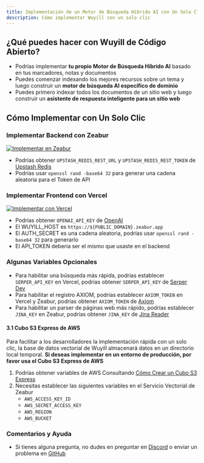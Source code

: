 ```yaml
---
title: Implementación de un Motor de Búsqueda Híbrido AI con Un Solo Clic
description: Cómo implementar Wuyill con un solo clic
---
```


## ¿Qué puedes hacer con Wuyill de Código Abierto?

-   Podrías implementar **tu propio Motor de Búsqueda Híbrido AI** basado en tus marcadores, notas y documentos
-   Puedes comenzar indexando los mejores recursos sobre un tema y luego construir un **motor de búsqueda AI específico de dominio**
-   Puedes primero indexar todos los documentos de un sitio web y luego construir un **asistente de respuesta inteligente para un sitio web**

## Cómo Implementar con Un Solo Clic

<Steps>

### Implementar Backend con Zeabur

<a href="https://zeabur.com/templates/CE71SC?referralCode=wuyill">
    <img src="https://zeabur.com/button.svg" alt="Implementar en Zeabur" />
</a>

-   Podrías obtener `UPSTASH_REDIS_REST_URL` y `UPSTASH_REDIS_REST_TOKEN` de [Upstash Redis](https://upstash.com/docs/redis/overall/getstarted)
-   Podrías usar `openssl rand -base64 32` para generar una cadena aleatoria para el Token de API

### Implementar Frontend con Vercel

<a href="https://vercel.com/new/clone?repository-url=https%3A%2F%2Fgithub.com%2Fwuyillme%2Fwuyill&env=UPSTASH_REDIS_REST_URL,UPSTASH_REDIS_REST_TOKEN,OPENAI_API_KEY,SERPER_API_KEY,AUTH_SECRET&envDescription=https%3A%2F%2Fgithub.com%2Fwuyillme%2Fwuyill%2Fblob%2Fmain%2Ffrontend%2Fenv-example&project-name=wuyill&repository-name=wuyill&demo-title=Wuyill&demo-description=Wuyill – Motor de Búsqueda Híbrido AI&demo-url=https%3A%2F%2Fwww.wuyill.com%2F&demo-image=https%3A%2F%2Fwww.wuyill.com%2Fog.png&root-directory=frontend">
    <img src="https://vercel.com/button" alt="Implementar con Vercel" />
</a>

-   Podrías obtener `OPENAI_API_KEY` de [OpenAI](https://platform.openai.com)
-   El WUYILL_HOST es `https://${PUBLIC_DOMAIN}.zeabur.app`
-   El AUTH_SECRET es una cadena aleatoria, podrías usar `openssl rand -base64 32` para generarlo
-   El API_TOKEN debería ser el mismo que usaste en el backend

### Algunas Variables Opcionales

-   Para habilitar una búsqueda más rápida, podrías establecer `SERPER_API_KEY` en Vercel, podrías obtener `SERPER_API_KEY` de [Serper Dev](https://serper.dev)
-   Para habilitar el registro AXIOM, podrías establecer `AXIOM_TOKEN` en Vercel y Zeabur, podrías obtener `AXIOM_TOKEN` de [Axiom](https://axiom.co)
-   Para habilitar un parser de páginas web más rápido, podrías establecer `JINA_KEY` en Zeabur, podrías obtener `JINA_KEY` de [Jina Reader](https://jina.ai/reader)

#### 3.1 Cubo S3 Express de AWS

Para facilitar a los desarrolladores la implementación rápida con un solo clic, la base de datos vectorial de Wuyill almacenará datos en un directorio local temporal. **Si deseas implementar en un entorno de producción, por favor usa el Cubo S3 Express de AWS**

1. Podrías obtener variables de AWS Consultando [Cómo Crear un Cubo S3 Express](https://www.wuyill.com/search?q=How%20To%20Create%20S3%20Express%20One%20zone%20Bucket%20and%20get%20ACCESS_KEY,%20SECRET%20KEY%20and%20BUCKET%20name)
2. Necesitas establecer las siguientes variables en el Servicio Vectorial de Zeabur
    - `AWS_ACCESS_KEY_ID`
    - `AWS_SECRET_ACCESS_KEY`
    - `AWS_REGION`
    - `AWS_BUCKET`

### Comentarios y Ayuda

-   Si tienes alguna pregunta, no dudes en preguntar en [Discord](https://discord.com/invite/7QqyMSTaRq) o enviar un problema en [GitHub](https://github.com/showntop/wuyill/issues)

</Steps>
